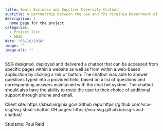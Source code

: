 ```yaml
---
title: Small Business and Supplier Diversity Chatbot
subtitle: A partnership between the SSG and the Virginia Department of Small Business and Supplier DIversity (SBSD)
description: |
  Home page for the project
categories:
  - Project list
  - SBSD
date: "03/16/2024"
image: ""
image-alt: ""
---
```


SSG designed, deployed and delivered a chatbot that can be accessed from specific pages within a website as well as from within a web-based application by clicking a link or button. The chatbot was able to answer questions typed into a provided field, based on a list of questions and corresponding answers maintained with the chat bot system. The chatbot should also have the ability to route the user to their choice of additional support through phone and email.

Client site: https://sbsd.virginia.gov/
Github repo:https://github.com/vcu-ssg/ssg-sbsd-chatbot
GH pages: https://vcu-ssg.github.io/ssg-sbsd-chatbot/


Students: Paul Reid



